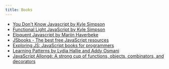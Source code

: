 ```yaml
---
title: Books
---
```


- [You Don't Know Javascript by Kyle Simpson](https://github.com/getify/You-Dont-Know-JS)
- [Functional Light JavaScript by Kyle Simpson](https://github.com/getify/Functional-Light-JS)
- [Eloquent Javascript by Marijn Haverbeke](https://eloquentjavascript.net/)
- [JSbooks - The best free JavaScript resources](https://jsbooks.revolunet.com/)
- [Exploring JS: JavaScript books for programmers](https://exploringjs.com/)
- [Learning Patterns by Lydia Hallie and Addy Osmani](https://www.patterns.dev/)
- [JavaScript Allongé: A strong cup of functions, objects, combinators, and decorators](https://leanpub.com/javascriptallongesix/read#leanpub-auto-about-javascript-allong)
